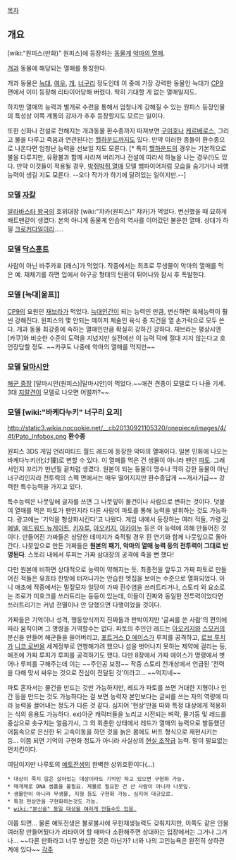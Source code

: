 [[목차]]

== 개요 ==

[wiki:"원피스(만화)" 원피스]에 등장하는 [[동물계]] [[악마의 열매]].

[[개]]과 동물에 해당되는 열매를 통칭한다.

개과 동물은 [[늑대]], [[여우]], [[개]], [[너구리]] 정도인데 이 중에 가장 강력한 동물인 늑대가 [[CP9]] 편에서 이미 등장해 리타이어당해 버렸다. 딱히 기대할 게 없는 열매일지도. 

하지만 열매의 능력과 별개로 수련을 통해서 엄청나게 강해질 수 있는 원피스 등장인물의 특성상 이쪽 계통의 강자가 추후 등장할지도 모르는 일이다.

또한 신화나 전설로 전해지는 개과동물 환수종까지 따져보면 [[구미호]]나 [[케르베로스]], 그리고 불을 다루고 죽음과 연관된다는 [[헬하운드]]까지도 있다. 만약 이러한 종들이 환수종으로 나온다면 엄청난 능력을 선보일 지도 모른다. [* 특히 [[헬하운드]]의 경우는 기본적으로 불을 다루지만, 유황불과 함께 사라져 버리거나 전설에 따라서 하늘을 나는 경우(!)도 있다. 만약 이것들이 적용될 경우, [[박쥐박쥐 열매]] 모델 뱀파이어처럼 모습을 숨기거나 비행 능력이 생길 지도 모른다. --오다 작가가 하기에 달려있는 일이지만.--]

=== 모델 [[자칼]] ===
[[알라바스타 왕국]]의 호위대장 [wiki:"챠카(원피스)" 챠카]가 먹었다. 변신했을 때 묘하게 배트맨같이 생겼다.  본의 아니게 동물계 안습의 역사를 이어갔던 불운한 열매. 상대가 하필 [[크로커다일]]이라.....
=== 모델 [[닥스훈트]] ===
사람이 아닌 바주카포 [래스]가 먹었다. 작중에서는 최초로 무생물이 악마의 열매를 먹은 예. 재채기를 하면 입에서 야구공 형태의 탄환이 튀어나와 잠시 후 폭발한다.
=== 모델 [늑대|울프]] ===
[[CP9]]의 요원인 [[재브라]]가 먹었다. [[늑대인간]]이 되는 능력인 만큼, 변신하면 육체능력이 훨씬 강해진다. 원피스의 몇 안되는 메이저 체술인 육식 중 지건을 열 손가락으로 모두 쓴다. 개과 동물 최강종에 속하는 열매인만큼 확실히 강하긴 강하다. 재브라는 평상시엔 [카쿠]와 비슷한 수준의 도력을 지녔지만 실전에선 이 능력 덕에 절대 지지 않는다고 호언장담할 정도. ~~카쿠도 나중에 악마의 열매를 먹지만~~
=== 모델 [[달마시안]] ===
[[해군 중장]] [달마시안(원피스)|달마시안]이 먹었다.~~애견 견종이 모델로 다 나올 기세. 3대 [[지랄견]]이 모델로 나오면 어떨까?~~
=== 모델 [wiki:"바케다누키" 너구리 요괴] ===
http://static3.wikia.nocookie.net/__cb20130921105320/onepiece/images/4/4f/Pato_Infobox.png
'''환수종'''

원피스 3DS 게임 언리미티드 월드 레드에 등장한 악마의 열매이다. 일본 민화에 나오는 바케다누키(化け狸)로 변할 수 있다. 이 열매를 먹은 건 생물이 아니라 펜인 [[파토]]. 그래서인지 꼬리가 만년필 끝처럼 생겼다. 원본이 되는 동물이 맹수나 딱히 강한 동물이 아닌 너구리인지라 전투력의 스펙 면에서는 매우 떨어지지만 환수종답게 ~~개사기급~~ 강력한 특수능력을 가지고 있다.

특수능력은 나뭇잎에 글자를 쓰면 그 나뭇잎이 물건이나 사람으로 변하는 것이다. 덧붙여 열매를 먹은 파토가 펜인지라 다른 사람이 파토를 통해 능력을 발휘하는 것도 가능하다. 광고에는 '기억을 형상화시킨다'고 나왔다. 게임 내에서 등장하는 여러 적들, 가령 [[갓 에넬]], [[에드워드 뉴게이트]], [[키자루]], [[아오키지]], [[아카이누]] 등은 이 능력에 의해 만들어진 것이다. 만들어진 가짜들은 상당한 데미지가 축적될 경우 흰 연기와 함께 나뭇잎으로 돌아간다. 나뭇잎으로 만든 가짜들은 '''원본의 패기, 악마의 열매 능력 등의 전투력이 그대로 반영된다'''. 스토리 내에서 루피는 가짜 삼대장의 공격에 죽을 뻔 했다!
 
다만 원본에 비하면 상대적으로 능력이 약해지는 듯. 최종전을 앞두고 가짜 파토로 만들어진 적들은 유효타 한방에 터져나가는 안습한 멧집을 보이는 수준으로 열화되었다. 아니 애초에 작중에서는 밀짚모자 일당이 가짜 흰수염을 쓰러트리거나, 스토리 외 요소로는 조로가 미호크를 쓰러트리는 등등이 있는데, 이들이 진짜와 동일한 전투력이었다면 쓰러트리기는 커녕 전멸이나 안 당했으면 다행이었을 것이다.

가짜들은 기억이나 성격, 행동양식까지 진짜들과 판박이지만 '글씨를 쓴 사람'의 편의에 따라 움직이며 그 명령을 거역할수는 없다. 파토의 주인인 레드는 [[아오키지]]와 [[스모커]]의 분신을 만들어 해군들을 쓸어버리고, [[포트거스 D 에이스]]가 루피를 공격하고, [[로브 루치]]가 [[니코 로빈]]을 세계정부로 연행해가려 했으나 섬을 벗어나지 못하는 제약에 걸리는 등, 애초에 가짜 루피가 루피를 공격하기도 했다. 다만 8장에서 가짜 에이스가 명령에서 벗어나 루피를 구해주는데 이는 ~~주인공 보정~~ 작중 스토리 전개상에서 언급된 '전력을 다해 맞서 싸우는 것으로 진심이 전달된 것'이라고... ~~억지네~~

파토 혼자서는 물건을 만드는 것만 가능하지만, 레드가 파토를 쓰면 거대한 지형이나 인간 등을 만드는 것도 가능하다는 걸 보면 능력자 본인보다는 글씨를 쓰는 자의 역량에 따라 능력을 끌어내는 정도가 다른 것 같다. 심지어 '현상'만을 따와 특정 대상에게 적용하는 식의 응용도 가능하다. ex)아군 캐릭터들을 노리고 시전되는 벼락, 물기둥 및 레드를 중심으로 솟구치는 얼음가시, 그 외 회춘한 상태에서 레드가 열매의 능력으로 발동했던 어둠속으로 은신한 뒤 고속이동을 하던 것을 늙은 몸에도 버프 형식으로 재현시키는 등... 이쯤 되면 기억의 구현화 정도가 아니라 사실상의 [[현실 조작]]급 능력. 말이 필요없는 먼치킨이다.

여담이지만 나루토의 [[예토전생]]의 완벽한 상위호환이다(...)

 * 대상이 죽지 않은 살아있는 대상이라도 기억만 하고 있으면 구현화 가능.
 * 매개체로 DNA 샘플을 불필요. 제물로 필요한 건 산 사람이 아니라 나뭇잎.
 * 생물만이 아니라 무생물, 지형 등도 구현화 가능. 심지어 대규모로.
 * 특정 현상만을 구현화하는것도 가능.
 * [[wiki:"분신술" 동일 대상을 여러개 만들수도 있음.]]

이쯤 되면... 물론 예토전생은 불로불사에 무한재생능력도 갖춰지지만, 이쪽도 같은 인물 여러장 만들어뒀다가 리타이어 할 때마다 소환해주면 상대하는 입장에서는 그거나 그거나... ~~다른 만화라고 너무 방심한 것은 아닌가? 너와 나의 고인능욕은 완전히 상하관계에 있다~~
[[각주]]
